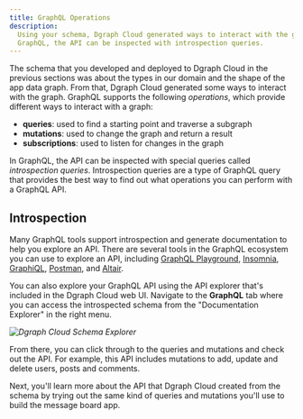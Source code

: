 ```yaml
---
title: GraphQL Operations
description:
  Using your schema, Dgraph Cloud generated ways to interact with the graph. In
  GraphQL, the API can be inspected with introspection queries.
---
```


The schema that you developed and deployed to Dgraph Cloud in the previous
sections was about the types in our domain and the shape of the app data graph.
From that, Dgraph Cloud generated some ways to interact with the graph. GraphQL
supports the following _operations_, which provide different ways to interact
with a graph:

- **queries**: used to find a starting point and traverse a subgraph
- **mutations**: used to change the graph and return a result
- **subscriptions**: used to listen for changes in the graph

In GraphQL, the API can be inspected with special queries called _introspection
queries_. Introspection queries are a type of GraphQL query that provides the
best way to find out what operations you can perform with a GraphQL API.

## Introspection

Many GraphQL tools support introspection and generate documentation to help you
explore an API. There are several tools in the GraphQL ecosystem you can use to
explore an API, including
[GraphQL Playground](https://github.com/prisma-labs/graphql-playground),
[Insomnia](https://insomnia.rest/),
[GraphiQL](https://github.com/graphql/graphiql),
[Postman](https://www.postman.com/graphql/), and
[Altair](https://github.com/imolorhe/altair).

You can also explore your GraphQL API using the API explorer that's included in
the Dgraph Cloud web UI. Navigate to the **GraphQL** tab where you can access
the introspected schema from the "Documentation Explorer" in the right menu.

_![Dgraph Cloud Schema Explorer](/images/message-board/dgraph-cloud-schema-explorer.png)_

From there, you can click through to the queries and mutations and check out the
API. For example, this API includes mutations to add, update and delete users,
posts and comments.

Next, you'll learn more about the API that Dgraph Cloud created from the schema
by trying out the same kind of queries and mutations you'll use to build the
message board app.
